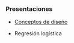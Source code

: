 
<br>
<br>

### Presentaciones

- [Conceptos de diseño](cd/conceptos_diseno.html)

- Regresión logística
